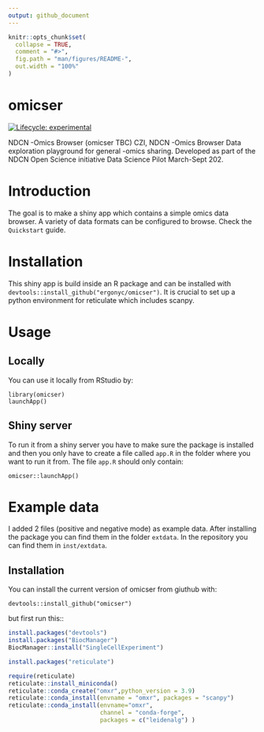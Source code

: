 ```yaml
---
output: github_document
---
```


<!-- README.md is generated from README.Rmd. Please edit that file -->

```r
knitr::opts_chunk$set(
  collapse = TRUE,
  comment = "#>",
  fig.path = "man/figures/README-",
  out.width = "100%"
)
```

# omicser

<!-- badges: start -->
[![Lifecycle: experimental](https://img.shields.io/badge/lifecycle-experimental-orange.svg)](https://lifecycle.r-lib.org/articles/stages.html#experimental)
<!-- badges: end -->

NDCN -Omics Browser (omicser TBC)
CZI, NDCN -Omics Browser
Data exploration playground for general -omics sharing.  Developed as part of the NDCN Open Science initiative Data Science Pilot March-Sept 202.


# Introduction

The goal is to make a shiny app which contains a simple omics data browser. A variety of data formats can be configured to browse.  Check the `Quickstart` guide.


# Installation

This shiny app is build inside an R package and can be installed with `devtools::install_github("ergonyc/omicser")`.  It is crucial to set up a python environment for reticulate which includes scanpy.

# Usage

## Locally

You can use it locally from RStudio by:

    library(omicser)
    launchApp()

## Shiny server

To run it from a shiny server you have to make sure the package is installed and then 
you only have to create a file called `app.R` in the folder where you want to run it from.
The file `app.R` should only contain:

    omicser::launchApp()

# Example data

I added 2 files (positive and negative mode) as example data. After installing the package 
you can find them in the folder `extdata`. In the repository you can find them in `inst/extdata`.



## Installation

You can install the current version of omicser from giuthub with:

`devtools::install_github("omicser")`

but first run this::

```r

install.packages("devtools")
install.packages("BiocManager")
BiocManager::install("SingleCellExperiment")

install.packages("reticulate")

require(reticulate)
reticulate::install_miniconda()
reticulate::conda_create("omxr",python_version = 3.9)
reticulate::conda_install(envname = "omxr", packages = "scanpy")
reticulate::conda_install(envname="omxr",
                          channel = "conda-forge",
                          packages = c("leidenalg") )
```
